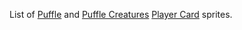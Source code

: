 List of [[clubpenguinwiki:Puffle|Puffle]] and [[clubpenguinwiki:Puffle Creatures|Puffle Creatures]] [[clubpenguinwiki:Player Card|Player Card]] sprites.

